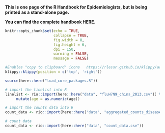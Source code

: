 **This is one page of the R Handbook for Epidemiologists, but is being printed as a stand-alone page.**  

**You can find the complete handbook HERE.**  


```r
knitr::opts_chunk$set(echo = TRUE,
                      collapse = TRUE,
                      fig.width = 8,
                      fig.height = 6,
                      dpi = 150,
                      warning = FALSE,
                      message = FALSE)
```


```r
#Enables "copy to clipboard" icons   https://rlesur.github.io/klippy/articles/klippy.html
klippy::klippy(position = c('top', 'right'))
```


```r
source(here::here("load_core_packages.R"))
```


```r
# import the linelist into R
linelist <- rio::import(here::here("data", "fluH7N9_china_2013.csv")) %>% 
     mutate(age = as.numeric(age))

# import the counts data into R
count_data <- rio::import(here::here("data", "aggregated_counts_diseaseX.xlsx"))

# count data
count_data <- rio::import(here::here("data", "count_data.csv"))
```




